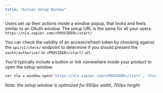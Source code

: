 ```yaml
---
title: "Action Setup Window"
---
```


Users set up their actions inside a window popup, that looks and feels similar to an OAuth window. The setup URL is the same for all your users: `https://nla.zapier.com/<PROVIDER>/start/`

You can check the validity of an access/refresh token by checking against the `api/v1/check/` endpoint to determine if you should present the `oauth/authorize/` or `<PROVIDER>/start/` url.

You'd typically include a button or link somewhere inside your product to open the setup window.

```bash
var nla = window.open('https://nla.zapier.com/<PROVIDER>/start', 'nla', 'width=650,height=700');
```

_Note: the setup window is optimized for 650px width, 700px height_